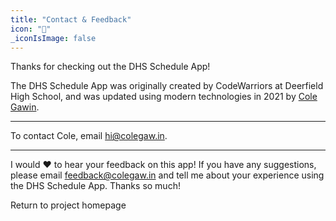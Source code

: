 ```yaml
---
title: "Contact & Feedback"
icon: "📨"
_iconIsImage: false
---
```


Thanks for checking out the DHS Schedule App!

The DHS Schedule App was originally created by CodeWarriors at Deerfield High School, and was updated using modern technologies in 2021 by [Cole Gawin](http://colegaw.in).

---

To contact Cole, email [hi@colegaw.in](mailto:hi@colegaw.in).

---

I would ❤️ to hear your feedback on this app! If you have any suggestions, please email [feedback@colegaw.in](mailto:feedback@colegaw.in) and tell me about your experience using the DHS Schedule App. Thanks so much!

<p />

<PageLink icon="🔙" to="/dhs-schedule">

Return to project homepage

</PageLink>